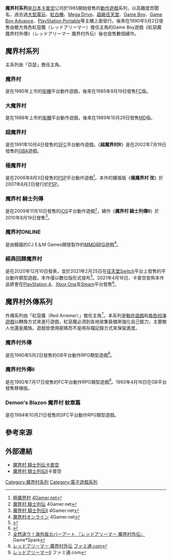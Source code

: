 {{noteTA|G1=Games}}
{{Infobox VG series
| title                  = 魔界村系列
| japanese               = 魔界村
| english                = Ghosts'n Goblins
| image                  = 
| caption                = 
| genre                  = [[動作遊戲|動作遊戲]]
| developer              = [[卡普空|卡普空]]
| publisher              = 卡普空
| creator                = [[藤原得郎|藤原得郎]]
| writer                 = 
| artist                 = 
| composer               = 
| platform               = [[街機|街機]]、[[Mega_Drive|Mega Drive]]、[[紅白機|紅白機]]、[[超級任天堂|超級任天堂]]、[[Game_Boy|Game Boy]]、[[Game_Boy_Advance|Game Boy Advance]]、[[任天堂Switch|任天堂Switch]]、[[PlayStation_Portable|PlayStation Portable]]、[[PlayStation_4|PlayStation 4]]、[[Xbox_One|Xbox One]]、[[个人电脑|PC]] 、[[iOS|iOS]]
| platform of origin     = [[街機|街機]]
| first release version  = [[魔界村|魔界村]]
| first release date     = 1985年9月
| latest release version = [[經典回歸_魔界村|經典回歸 魔界村]]
| latest release date    = 2021年2月25日
| spinoffs               = 魔界村外傳系列
| website                = 
}}
'''魔界村系列'''是[[日本|日本]][[卡普空|卡普空]]公司於1985開始發售的[[動作遊戲|動作遊戲]]系列，以高難度而聞名，過去過[[大型電玩|大型電玩]]、[[紅白機|紅白機]]、[[Mega_Drive|Mega Drive]]、[[超級任天堂|超級任天堂]]、[[Game_Boy|Game Boy]]、[[Game_Boy_Advance|Game Boy Advance]]、[[PlayStation_Portable|PlayStation Portable]]等主機上面發行。後來在1990年5月2日發售由敵方角色紅惡魔（レッドアリーマー）擔任主角的Game Boy遊戲《紅惡魔 魔界村外傳》（レッドアリーマー 魔界村外伝）後也發售數個續作。

==魔界村系列==
{{VG series timeline
| first=1985
| last=2021
| 1985=[[魔界村|魔界村]]
| 1988=[[大魔界村|大魔界村]]
| 1990=魔界村外傳
| 1991=[[超魔界村|超魔界村]]
| 1992=魔界村外傳II
| 1993=魔界村外傳 THE DEMON DARKNESS
| 1994=Demon's Blazon 魔界村 紋章篇
| 2002=超魔界村R
| 2006=[[極魔界村|極魔界村]]
| 2007=極魔界村 改
| 2009=魔界村 騎士列傳
| 2010=魔界村 騎士列傳II
| 2021=[[經典回歸_魔界村|經典回歸 魔界村]]
}}
主系列由「亞瑟」擔任主角。
===魔界村===
{{vgname|[[魔界村|魔界村]]|ja=魔界村|en=Ghosts 'n Goblins|diff=yes}}是在1985年上市的[[街機|街機]]平台動作遊戲，後來在1985年9月19日發售[[FC游戏机|FC]]版。

===大魔界村===
{{vgname|[[大魔界村|大魔界村]]|ja=大魔界村|en=Ghouls 'n Ghosts|diff=yes}}是在1988年上市的[[街機|街機]]平台動作遊戲，後來在1989年10月29日發售[[MD|MD]]版。

===超魔界村===
{{vgname|[[超魔界村|超魔界村]]|ja=超魔界村|en=Super Ghouls 'n Ghosts|diff=yes}}是在1991年10月4日發售的[[SFC|SFC]]平台動作遊戲。《'''超魔界村R'''》是在2002年7月19日發售的[[Game_Boy_Advance|GBA]]遊戲。

===極魔界村===
{{vgname|[[極魔界村|極魔界村]]|ja=極魔界村|en=Ultimate Ghosts 'n Goblins|diff=yes}}是在2006年8月3日發售的[[PSP|PSP]]平台動作遊戲<ref>[http://www.4gamer.net/games/069/G006951/ 極魔界村] {{Wayback|url=http://www.4gamer.net/games/069/G006951/ |date=20210110184049 }}[[4Gamer.net|4Gamer.net]]{{ja}}</ref>。本作的擴張版《'''極魔界村 改'''》於2007年8月2日發行於[[PSP|PSP]]。

===魔界村 騎士列傳===
{{vgname|魔界村 騎士列傳|ja=魔界村 騎士列伝|en=Ghosts 'n Goblins: Gold Knights|diff=yes}}是在2009年11月10日發售的[[iOS|iOS]]平台動作遊戲<ref>[http://www.4gamer.net/games/100/G010061/ 魔界村 騎士列伝] {{Wayback|url=http://www.4gamer.net/games/100/G010061/ |date=20210110184048 }}4Gamer.net{{ja}}</ref>，續作《'''魔界村 騎士列傳II'''》於2010年8月19日發售<ref>[http://www.4gamer.net/games/118/G011831/ 魔界村 騎士列伝II] {{Wayback|url=http://www.4gamer.net/games/118/G011831/ |date=20210110184125 }}4Gamer.net{{ja}}</ref>。

===魔界村ONLINE===
{{vgname|魔界村ONLINE|ja=魔界村オンライン|en=Ghosts 'n Goblins Online|diff=yes}}是由韓國的CJ E＆M Games開發製作的[[MMORPG|MMORPG]]遊戲<ref>[http://www.4gamer.net/games/047/G004742/ 魔界村オンライン] {{Wayback|url=http://www.4gamer.net/games/047/G004742/ |date=20210110184104 }}4Gamer.net{{ja}}</ref>。

===經典回歸魔界村===
{{vgname|[[經典回歸_魔界村|經典回歸 魔界村]]|ja=帰ってきた魔界村|en=Ghosts'n Goblins: Resurrection}}是在2020年12月10日發表，並於2021年2月25日在[[任天堂Switch|任天堂Switch]]平台上發售的平台動作類型遊戲，本作僅以數位版形式發布<ref>{{Cite web |url=https://www.youtube.com/watch?v=93i7eO2dGjs |title=Nintendo Switch『帰ってきた 魔界村』2nd Trailer |access-date=2021-02-10 |archive-date=2021-02-05 |archive-url=https://web.archive.org/web/20210205050718/https://www.youtube.com/watch?v=93i7eO2dGjs |dead-url=no }}</ref>。2021年4月16日，卡普空宣佈本作品將會在[[PlayStation_4|PlayStation 4]]、[[Xbox_One|Xbox One]]及[[Steam|Steam]]平台發售<ref>{{cite news|last=Romano|first=Sal|url=https://www.gematsu.com/2021/04/ghosts-n-goblins-resurrection-coming-to-ps4-xbox-one-and-pc|title=Ghosts ‘n Goblins Resurrection coming to PS4, Xbox One, and PC|date=April 15, 2021|work=Gematsu|access-date=April 15, 2021|archive-date=2021-04-27|archive-url=https://web.archive.org/web/20210427020446/https://www.gematsu.com/2021/04/ghosts-n-goblins-resurrection-coming-to-ps4-xbox-one-and-pc|dead-url=no}}</ref>。

==魔界村外傳系列==
外傳系列由「紅惡魔（Red Arremer）」擔任主角<ref>[http://www.gamespark.jp/article/2007/12/07/14416.html 全然違ウ！海外版カバーアート 『レッドアリーマー 魔界村外伝』] {{Wayback|url=http://www.gamespark.jp/article/2007/12/07/14416.html |date=20210110184109 }}Game*Spark{{ja}}</ref>。本系列是[[動作遊戲|動作遊戲]]和[[角色扮演遊戲|角色扮演遊戲]]以轉換方式來進行遊戲，紅惡魔必須到各地收集裝備來強化自己能力，主要敵人也還是魔族。遊戲皆使用密碼而不是用存檔記錄方式來保留進度。

===魔界村外傳===
{{vgname|魔界村外傳|ja=レッドアリーマー 魔界村外伝|en=Gargoyle's Quest|diff=yes}}是在1990年5月2日發售的GB平台動作RPG類型遊戲<ref>[http://www.famitsu.com/cominy/?m=pc&a=page_h_title&title_id=13787 レッドアリーマー 魔界村外伝] {{Wayback|url=http://www.famitsu.com/cominy/?m=pc&a=page_h_title&title_id=13787 |date=20170202010328 }}[[ファミ通.com|ファミ通.com]]{{ja}}</ref>。

===魔界村外傳II===
{{vgname|魔界村外傳II|ja=レッドアリーマーII|en=Gargoyle's Quest II|diff=yes}}是在1992年7月17日發售的FC平台動作RPG類型遊戲<ref>[http://www.famitsu.com/cominy/?m=pc&a=page_h_title&title_id=18494 レッドアリーマーII] {{Wayback|url=http://www.famitsu.com/cominy/?m=pc&a=page_h_title&title_id=18494 |date=20180724111116 }}ファミ通.com{{ja}}</ref>。1993年4月16日在GB平台發售移植版{{vgname|魔界村外傳 THE DEMON DARKNESS|ja=魔界村外伝 THE DEMON DARKNESS}}。

===Demon's Blazon 魔界村 紋章篇===
{{vgname|Demon's Blazon 魔界村 紋章篇|ja=デモンズブレイゾン 魔界村 紋章編|en=Demon's Crest|diff=yes}}是在1994年10月21日發售的SFC平台動作RPG類型遊戲。

==參考來源==
<references />

==外部連結==
*[https://web.archive.org/web/20160412231904/http://www.capcom.co.jp/smartphone/gng_jp/ 魔界村 騎士列伝][[卡普空|卡普空]]{{ja}}
*[https://web.archive.org/web/20160412164251/http://www.capcom.co.jp/smartphone/gng2_jp/ 魔界村 騎士列伝II]卡普空{{ja}}

{{魔界村系列}}
{{卡普空系列}}

{{DEFAULTSORT:Makaimura}}
[[Category:魔界村系列|Category:魔界村系列]]
[[Category:電子遊戲系列|Category:電子遊戲系列]]